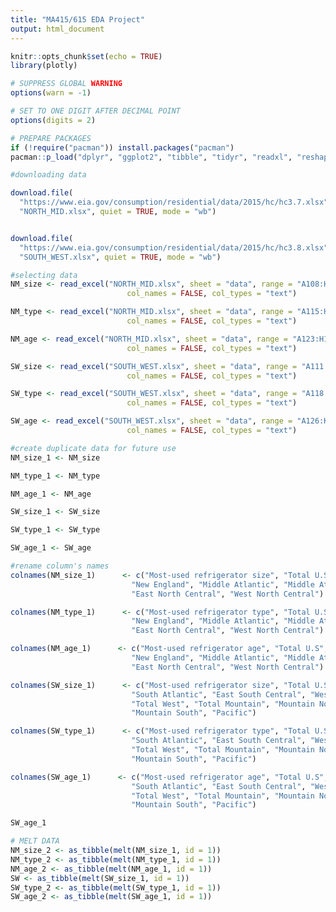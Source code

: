```yaml
---
title: "MA415/615 EDA Project"
output: html_document
---
```


```r
knitr::opts_chunk$set(echo = TRUE)
library(plotly)
```

```r
# SUPPRESS GLOBAL WARNING
options(warn = -1)

# SET TO ONE DIGIT AFTER DECIMAL POINT
options(digits = 2)

# PREPARE PACKAGES
if (!require("pacman")) install.packages("pacman")
pacman::p_load("dplyr", "ggplot2", "tibble", "tidyr", "readxl", "reshape2")

#downloading data

download.file(
  "https://www.eia.gov/consumption/residential/data/2015/hc/hc3.7.xlsx",
  "NORTH_MID.xlsx", quiet = TRUE, mode = "wb")


download.file(
  "https://www.eia.gov/consumption/residential/data/2015/hc/hc3.8.xlsx",
  "SOUTH_WEST.xlsx", quiet = TRUE, mode = "wb")

#selecting data 
NM_size <- read_excel("NORTH_MID.xlsx", sheet = "data", range = "A108:H113",
                          col_names = FALSE, col_types = "text")

NM_type <- read_excel("NORTH_MID.xlsx", sheet = "data", range = "A115:H121",
                          col_names = FALSE, col_types = "text")

NM_age <- read_excel("NORTH_MID.xlsx", sheet = "data", range = "A123:H129",
                          col_names = FALSE, col_types = "text")

SW_size <- read_excel("SOUTH_WEST.xlsx", sheet = "data", range = "A111:K116",
                          col_names = FALSE, col_types = "text")

SW_type <- read_excel("SOUTH_WEST.xlsx", sheet = "data", range = "A118:K124",
                          col_names = FALSE, col_types = "text")

SW_age <- read_excel("SOUTH_WEST.xlsx", sheet = "data", range = "A126:K132",
                          col_names = FALSE, col_types = "text")

#create duplicate data for future use
NM_size_1 <- NM_size

NM_type_1 <- NM_type

NM_age_1 <- NM_age

SW_size_1 <- SW_size

SW_type_1 <- SW_type

SW_age_1 <- SW_age

#rename column's names
colnames(NM_size_1)      <- c("Most-used refrigerator size", "Total U.S", "Total U.S",
                           "New England", "Middle Atlantic", "Middle Atlantic",
                           "East North Central", "West North Central")

colnames(NM_type_1)      <- c("Most-used refrigerator type", "Total U.S", "Total U.S",
                           "New England", "Middle Atlantic", "Middle Atlantic",
                           "East North Central", "West North Central")

colnames(NM_age_1)      <- c("Most-used refrigerator age", "Total U.S", "Total U.S",
                           "New England", "Middle Atlantic", "Middle Atlantic",
                           "East North Central", "West North Central")

colnames(SW_size_1)      <- c("Most-used refrigerator size", "Total U.S", "Total South",
                           "South Atlantic", "East South Central", "West South Central",
                           "Total West", "Total Mountain", "Mountain North",
                           "Mountain South", "Pacific")

colnames(SW_type_1)      <- c("Most-used refrigerator type", "Total U.S", "Total South",
                           "South Atlantic", "East South Central", "West South Central",
                           "Total West", "Total Mountain", "Mountain North",
                           "Mountain South", "Pacific")

colnames(SW_age_1)      <- c("Most-used refrigerator age", "Total U.S", "Total South",
                           "South Atlantic", "East South Central", "West South Central",
                           "Total West", "Total Mountain", "Mountain North",
                           "Mountain South", "Pacific")

SW_age_1

# MELT DATA 
NM_size_2 <- as_tibble(melt(NM_size_1, id = 1))
NM_type_2 <- as_tibble(melt(NM_type_1, id = 1))
NM_age_2 <- as_tibble(melt(NM_age_1, id = 1))
SW <- as_tibble(melt(SW_size_1, id = 1))
SW_type_2 <- as_tibble(melt(SW_type_1, id = 1))
SW_age_2 <- as_tibble(melt(SW_age_1, id = 1))
```



